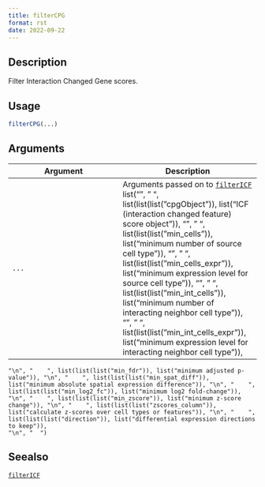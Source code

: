 ```yaml
--- 
title: filterCPG 
format: rst 
date: 2022-09-22 
--- 
```


## Description

Filter Interaction Changed Gene scores.


## Usage

```r
filterCPG(...)
```


## Arguments

Argument      |Description
------------- |----------------
`...`     |      Arguments passed on to [`filterICF`](#filtericf)   list("\n", "    ", list(list(list("cpgObject")), list("ICF (interaction changed feature) score object")), "\n", "    ", list(list(list("min_cells")), list("minimum number of source cell type")), "\n", "    ", list(list(list("min_cells_expr")), list("minimum expression level for source cell type")), "\n", "    ", list(list(list("min_int_cells")), list("minimum number of interacting neighbor cell type")), "\n", "    ", list(list(list("min_int_cells_expr")), list("minimum expression level for interacting neighbor cell type")), 
    "\n", "    ", list(list(list("min_fdr")), list("minimum adjusted p-value")), "\n", "    ", list(list(list("min_spat_diff")), list("minimum absolute spatial expression difference")), "\n", "    ", list(list(list("min_log2_fc")), list("minimum log2 fold-change")), "\n", "    ", list(list(list("min_zscore")), list("minimum z-score change")), "\n", "    ", list(list(list("zscores_column")), list("calculate z-scores over cell types or features")), "\n", "    ", list(list(list("direction")), list("differential expression directions to keep")), 
    "\n", "  ")


## Seealso

[`filterICF`](#filtericf)



